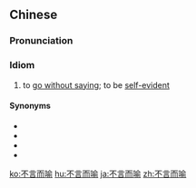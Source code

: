 ==Chinese==
{{zh-forms}}

===Pronunciation===
{{zh-pron
|m=不yán'éryù
|c=bat1 jin4 ji4 jyu6
|cat=cy
}}

===Idiom===
{{zh-idiom}}

# to [[go without saying]]; to be [[self-evident]]

====Synonyms====
* {{zh-l|不待說}}
* {{zh-l|不消說}}
* {{zh-l|不用說}}
* {{zh-l|沒說的}}

{{zh-cat|Advanced}}

[[ko:不言而喻]]
[[hu:不言而喻]]
[[ja:不言而喻]]
[[zh:不言而喻]]